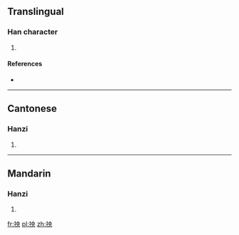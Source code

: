 ==Translingual==

===Han character===
{{Han char|rn=64|rad=手|as=05|sn=8|four=5503<sub>0</sub>|canj=手中月大 (QLBK)|ids=⿰[[扌]][[央]]}}

# {{defn|Han|sort=手05}}

====References====
* {{Han ref|kx=0423.060|dkj=11915|dj=0771.040|hdz=31853.010|uh=62B0|ud=25264|bh=CCBF|bd=52415}}

----

==Cantonese==

===Hanzi===
{{yue-hanzi|jyut=[[joeng2]]|y=yeung2}}

# {{defn|lang=yue|sort=手05}}

----

==Mandarin==

===Hanzi===
{{cmn-hanzi|pin=[[yāng]] ([[yang1]])|wg=yang<sup>1</sup>}}

# {{defn|lang=cmn|sort=手05}}

[[fr:抰]]
[[pl:抰]]
[[zh:抰]]